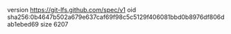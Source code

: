 version https://git-lfs.github.com/spec/v1
oid sha256:0b4647b502a679e637caf69f98c5c5129f406081bbd0b8976df806dab1ebed69
size 6207
